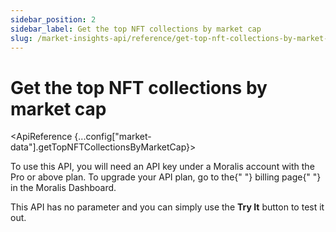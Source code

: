 ```yaml
---
sidebar_position: 2
sidebar_label: Get the top NFT collections by market cap
slug: /market-insights-api/reference/get-top-nft-collections-by-market-cap
---
```



# Get the top NFT collections by market cap

<ApiReference {...config["market-data"].getTopNFTCollectionsByMarketCap}>
  <Admonition type="info" icon="💡" title="PREMIUM ENDPOINT">
    <p>
      To use this API, you will need an API key under a Moralis account with the
      Pro or above plan. To upgrade your API plan, go to the{" "}
      <Link href="https://admin.moralis.com/account/billing">billing page</Link>{" "}
      in the Moralis Dashboard.
    </p>
    <p>
      This API has no parameter and you can simply use the <b>Try It</b> button
      to test it out.
    </p>
  </Admonition>
</ApiReference>
